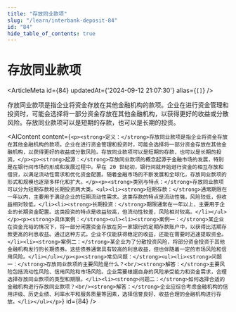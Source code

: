 ```yaml
---
title: "存放同业款项"
slug: "/learn/interbank-deposit-84"
id: "84"
hide_table_of_contents: true
---
```



# 存放同业款项

<ArticleMeta id={84} updatedAt={'2024-09-12 21:07:30'} alias={`[]`} />
<div className='border-solid border-b border-t-0 my-4 border-[var(--ifm-color-gray-300)]' />

存放同业款项是指企业将资金存放在其他金融机构的款项。企业在进行资金管理和投资时，可能会选择将一部分资金存放在其他金融机构，以获得更好的收益或分散风险。存放同业款项可以是短期的存款，也可以是长期的投资。

<AIContent content={`<p><strong>定义：</strong>存放同业款项是指企业将资金存放在其他金融机构的款项。企业在进行资金管理和投资时，可能会选择将一部分资金存放在其他金融机构，以获得更好的收益或分散风险。存放同业款项可以是短期的存款，也可以是长期的投资。</p><p><strong>起源：</strong>存放同业款项的概念起源于金融市场的发展，特别是在银行间市场的形成和发展过程中。早在 20 世纪初，银行间就开始进行资金的相互存放和借贷，以满足流动性需求和优化资金配置。随着金融市场的不断发展和全球化，存放同业款项的形式和规模也逐渐多样化和扩大。</p><p><strong>类别与特点：</strong>存放同业款项可以分为短期存款和长期投资两大类。<ul><li><strong>短期存款：</strong>通常期限在一年以内，主要用于满足企业的短期流动性需求。这类存款的特点是流动性强，风险较低，但收益相对较低。</li><li><strong>长期投资：</strong>期限通常在一年以上，主要用于企业的长期资金配置。这类投资的特点是收益较高，但流动性较差，风险相对较高。</li></ul></p><p><strong>具体案例：</strong><ul><li><strong>案例一：</strong>某企业在资金充裕的情况下，将一部分闲置资金存放在另一家银行的定期存款账户中，以获得比活期存款更高的利息收益。通过这种方式，企业不仅能获得稳定的收益，还能在需要时迅速提取资金。</li><li><strong>案例二：</strong>某企业为了分散投资风险，将部分资金投资于其他金融机构发行的长期债券。这些债券通常具有较高的利息收益，但也伴随着一定的市场风险和信用风险。</li></ul></p><p><strong>常见问题：</strong><ul><li><strong>问题一：</strong>存放同业款项的主要风险是什么？<br/><strong>解答：</strong>主要风险包括流动性风险、信用风险和市场风险。企业需要根据自身的风险承受能力和资金需求，合理选择存放同业款项的类型和期限。</li><li><strong>问题二：</strong>如何选择合适的金融机构进行存放同业款项？<br/><strong>解答：</strong>企业应综合考虑金融机构的信用评级、历史业绩、利率水平和服务质量等因素，选择信誉良好、收益合理的金融机构进行存放。</li></ul></p>`} id={84} />
